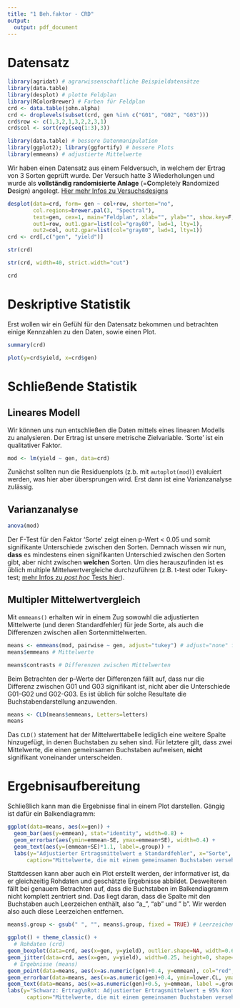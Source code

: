 ```yaml
---
title: "1 Beh.faktor - CRD"
output: 
  output: pdf_document
---
```


# Datensatz

```r
library(agridat) # agrarwissenschaftliche Beispieldatensätze
library(data.table)
library(desplot) # plotte Feldplan
library(RColorBrewer) # Farben für Feldplan
crd <- data.table(john.alpha)
crd <- droplevels(subset(crd, gen %in% c("G01", "G02", "G03")))
crd$row <- c(1,3,2,1,3,2,2,3,1)
crd$col <- sort(rep(seq(1:3),3))
```

```r
library(data.table) # bessere Datenmanipulation
library(ggplot2); library(ggfortify) # bessere Plots
library(emmeans) # adjustierte Mittelwerte
```

Wir haben einen Datensatz aus einem Feldversuch, in welchem der Ertrag von 3 Sorten geprüft wurde. Der Versuch hatte 3 Wiederholungen und wurde als  **vollständig randomisierte Anlage** (=**C**ompletely **R**andomized **D**esign) angelegt. [Hier mehr Infos zu Versuchsdesigns](appendix_designs.html)

```r
desplot(data=crd, form= gen ~ col+row, shorten="no",
        col.regions=brewer.pal(3, "Spectral"),
        text=gen, cex=1, main="Feldplan", xlab="", ylab="", show.key=F,
        out1=row, out1.gpar=list(col="gray80", lwd=1, lty=1),
        out2=col, out2.gpar=list(col="gray80", lwd=1, lty=1))
crd <- crd[,c("gen", "yield")]
```

<div class = "row"> <div class = "col-md-6">
```r
str(crd)
```
```r
str(crd, width=40, strict.width="cut")
```
</div> <div class = "col-md-6">
```r
crd
```
</div> </div>

# Deskriptive Statistik
Erst wollen wir ein Gefühl für den Datensatz bekommen und betrachten einige Kennzahlen zu den Daten, sowie einen Plot.

<div class = "row"> <div class = "col-md-6">
```r
summary(crd)
```
</div> <div class = "col-md-6">
```r
plot(y=crd$yield, x=crd$gen)
```
</div> </div>

# Schließende Statistik
## Lineares Modell
Wir können uns nun entschließen die Daten mittels eines linearen Modells zu analysieren. Der Ertrag ist unsere metrische Zielvariable. 'Sorte' ist ein qualitativer Faktor. 

```r
mod <- lm(yield ~ gen, data=crd)
```

Zunächst sollten nun die Residuenplots (z.b. mit `autoplot(mod)`) evaluiert werden, was hier aber übersprungen wird. Erst dann ist eine Varianzanalyse zulässig.

## Varianzanalyse

```r
anova(mod)
```

Der F-Test für den Faktor 'Sorte' zeigt einen p-Wert < 0.05 und somit signifikante Unterschiede zwischen den Sorten. Demnach wissen wir nun, **dass** es mindestens einen signifikanten Unterschied zwischen den Sorten gibt, aber nicht zwischen **welchen** Sorten. Um dies herauszufinden ist es üblich multiple Mittelwertvergleiche durchzuführen (z.B. t-test oder Tukey-test; [mehr Infos zu *post hoc* Tests hier](appendix_posthoc.html)). 

## Multipler Mittelwertvergleich
Mit `emmeans()` erhalten wir in einem Zug sowowhl die adjustierten Mittelwerte (und deren Standardfehler) für jede Sorte, als auch die Differenzen zwischen allen Sortenmittelwerten.

```r
means <- emmeans(mod, pairwise ~ gen, adjust="tukey") # adjust="none" für t-test
means$emmeans # Mittelwerte 
```
```r
means$contrasts # Differenzen zwischen Mittelwerten
```

Beim Betrachten der p-Werte der Differenzen fällt auf, dass nur die Differenz zwischen G01 und G03 signifikant ist, nicht aber die Unterschiede G01-G02 und G02-G03. Es ist üblich für solche Resultate die Buchstabendarstellung anzuwenden. 

```r
means <- CLD(means$emmeans, Letters=letters)
means
```

Das `CLD()` statement hat der Mittelwerttabelle lediglich eine weitere Spalte hinzugefügt, in denen Buchstaben zu sehen sind. Für letztere gilt, dass zwei Mittelwerte, die einen gemeinsamen Buchstaben aufweisen, **nicht** signifikant voneinander unterscheiden.

# Ergebnisaufbereitung

Schließlich kann man die Ergebnisse final in einem Plot darstellen. Gängig ist dafür ein Balkendiagramm:

```r
ggplot(data=means, aes(x=gen)) +
  geom_bar(aes(y=emmean), stat="identity", width=0.8) +
  geom_errorbar(aes(ymin=emmean-SE, ymax=emmean+SE), width=0.4) +
  geom_text(aes(y=(emmean+SE)*1.1, label=.group)) +
  labs(y="Adjustierter Ertragsmittelwert ± Standardfehler", x="Sorte", 
      caption="Mittelwerte, die mit einem gemeinsamen Buchstaben versehen sind, sind laut Tukey-test nicht signifikant voneinander verschieden.")
```

Stattdessen kann aber auch ein Plot erstellt werden, der informativer ist, da er gleichzeitig Rohdaten und geschätzte Ergebnisse abbildet. Desweiteren fällt bei genauem Betrachten auf, dass die Buchstaben im Balkendiagramm nicht komplett zentriert sind. Das liegt daran, dass die Spalte mit den Buchstaben auch Leerzeichen enthält, also "a_", "ab" und " b". Wir werden also auch diese Leerzeichen entfernen.

```r
means$.group <- gsub(" ", "", means$.group, fixed = TRUE) # Leerzeichen entfernen

ggplot() + theme_classic() +
  # Rohdaten (crd)
geom_boxplot(data=crd, aes(x=gen, y=yield), outlier.shape=NA, width=0.6) +
geom_jitter(data=crd, aes(x=gen, y=yield), width=0.25, height=0, shape=1) +
  # Ergebnisse (means)
geom_point(data=means, aes(x=as.numeric(gen)+0.4, y=emmean), col="red", shape=16, size=2) +
geom_errorbar(data=means, aes(x=as.numeric(gen)+0.4, ymin=lower.CL, ymax=upper.CL), col="red", width=0.1) +
geom_text(data=means, aes(x=as.numeric(gen)+0.5, y=emmean, label =.group), col="red") + 
labs(y="Schwarz: Ertrag\nRot: Adjustierter Ertragsmittelwert ± 95% Konfidenzintervall", x="Sorte", 
      caption="Mittelwerte, die mit einem gemeinsamen Buchstaben versehen sind, sind laut Tukey-test nicht signifikant voneinander verschieden.")
```